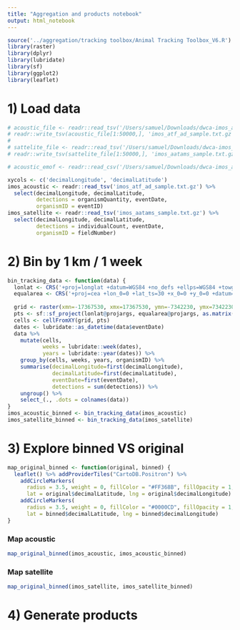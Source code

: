 ```yaml
---
title: "Aggregation and products notebook"
output: html_notebook
---
```



```r
source('../aggregation/tracking toolbox/Animal Tracking Toolbox_V6.R')
library(raster)
library(dplyr)
library(lubridate)
library(sf)
library(ggplot2)
library(leaflet)
```

# 1) Load data

```r
# acoustic_file <- readr::read_tsv('/Users/samuel/Downloads/dwca-imos_atf_ad-v1.2/occurrence.txt')
# readr::write_tsv(acoustic_file[1:50000,], 'imos_atf_ad_sample.txt.gz')
# 
# sattelite_file <- readr::read_tsv('/Users/samuel/Downloads/dwca-imos_aatams-v1.3/occurrence.txt')
# readr::write_tsv(sattelite_file[1:50000,], 'imos_aatams_sample.txt.gz')

# acoustic_emof <- readr::read_csv('/Users/samuel/Downloads/dwca-imos_atf_ad-v1.2/extendedmeasurementorfact.txt')
```

```r
xycols <- c('decimalLongitude', 'decimalLatitude')
imos_acoustic <- readr::read_tsv('imos_atf_ad_sample.txt.gz') %>% 
  select(decimalLongitude, decimalLatitude, 
         detections = organismQuantity, eventDate,
         organismID = eventID)
imos_satellite <- readr::read_tsv('imos_aatams_sample.txt.gz') %>%
  select(decimalLongitude, decimalLatitude,
         detections = individualCount, eventDate,
         organismID = fieldNumber)
```


# 2) Bin by 1 km / 1 week

```r
bin_tracking_data <- function(data) {
  lonlat <- CRS('+proj=longlat +datum=WGS84 +no_defs +ellps=WGS84 +towgs84=0,0,0')
  equalarea <- CRS('+proj=cea +lon_0=0 +lat_ts=30 +x_0=0 +y_0=0 +datum=WGS84 +units=m +no_defs +ellps=WGS84 +towgs84=0,0,0')
  
  grid <- raster(xmn=-17367530, xmx=17367530, ymn=-7342230, ymx=7342230, crs=equalarea, resolution=1000)
  pts <- sf::sf_project(lonlat@projargs, equalarea@projargs, as.matrix(data[,xycols]))
  cells <- cellFromXY(grid, pts)
  dates <- lubridate::as_datetime(data$eventDate)
  data %>% 
    mutate(cells, 
           weeks = lubridate::week(dates),
           years = lubridate::year(dates)) %>%
    group_by(cells, weeks, years, organismID) %>%
    summarise(decimalLongitude=first(decimalLongitude),
              decimalLatitude=first(decimalLatitude),
              eventDate=first(eventDate),
              detections = sum(detections)) %>% 
    ungroup() %>%
    select_(., .dots = colnames(data))
}
imos_acoustic_binned <- bin_tracking_data(imos_acoustic)
imos_satellite_binned <- bin_tracking_data(imos_satellite)
```

# 3) Explore binned VS original

```r
map_original_binned <- function(original, binned) {
  leaflet() %>% addProviderTiles("CartoDB.Positron") %>%
    addCircleMarkers(
      radius = 3.5, weight = 0, fillColor = "#FF368B", fillOpacity = 1,
      lat = original$decimalLatitude, lng = original$decimalLongitude) %>%
    addCircleMarkers(
      radius = 3.5, weight = 0, fillColor = "#0000CD", fillOpacity = 1,
      lat = binned$decimalLatitude, lng = binned$decimalLongitude)
}
```

### Map acoustic

```r
map_original_binned(imos_acoustic, imos_acoustic_binned)
```


### Map satellite

```r
map_original_binned(imos_satellite, imos_satellite_binned)
```


# 4) Generate products




